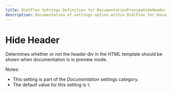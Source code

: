 ---
title: BimlFlex Settings Definition for DocumentationPreviewHideHeader
description: Documentation of settings option within BimlFlex for DocumentationPreviewHideHeader
---
<head>
  <meta name="varigenceProduct" content="BimlFlex"></meta>
  <meta name="varigenceArticleType" content="Reference"></meta>
</head>


# Hide Header

Determines whether or not the header div in the HTML template should be shown when documentation is in preview mode.

Notes:

* This setting is part of the *Documentation* settings category.
* The default value for this setting is `Y`.
